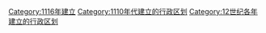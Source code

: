 {{Cat topic in year| topic=建立的行政区划|year=1116}}
[[Category:1116年建立|Category:1116年建立]]
[[Category:1110年代建立的行政区划|Category:1110年代建立的行政区划]]
[[Category:12世纪各年建立的行政区划|Category:12世纪各年建立的行政区划]]